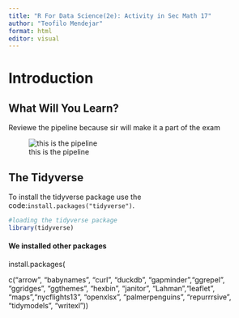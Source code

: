 ```yaml
---
title: "R For Data Science(2e): Activity in Sec Math 17"
author: "Teofilo Mendejar"
format: html
editor: visual
---
```


# Introduction

## What Will You Learn?

Reviewe the pipeline because sir will make it a part of the exam

![this is the pipeline](R%20PIC.jpg.png)

## The Tidyverse

To install the tidyverse package use the code:`install.packages("tidyverse")`.

```r
#loading the tidyverse package
library(tidyverse)
```

#### We installed other packages

install.packages(

c("arrow", "babynames", "curl", "duckdb", "gapminder","ggrepel", "ggridges", "ggthemes", "hexbin", "janitor", "Lahman","leaflet", "maps","nycflights13", "openxlsx", "palmerpenguins", "repurrrsive", "tidymodels", "writexl"))
